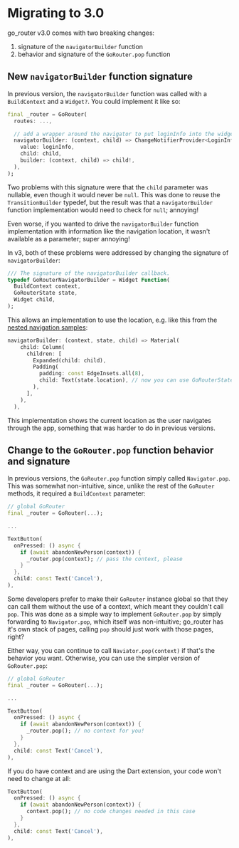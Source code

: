 # Migrating to 3.0

go_router v3.0 comes with two breaking changes:

1. signature of the `navigatorBuilder` function
2. behavior and signature of the `GoRouter.pop` function

## New `navigatorBuilder` function signature

In previous version, the `navigatorBuilder` function was called with a
`BuildContext` and a `Widget?`. You could implement it like so:

```dart
final _router = GoRouter(
  routes: ...,

  // add a wrapper around the navigator to put loginInfo into the widget tree
  navigatorBuilder: (context, child) => ChangeNotifierProvider<LoginInfo>.value(
    value: loginInfo,
    child: child,
    builder: (context, child) => child!,
  ),
);
```

Two problems with this signature were that the `child` parameter was nullable,
even though it would never be `null`. This was done to reuse the
`TransitionBuilder` typedef, but the result was that a `navigatorBuilder`
function implementation would need to check for `null`; annoying!

Even worse, if you wanted to drive the `navigatorBuilder` function
implementation with information like the navigation location, it wasn't
available as a parameter; super annoying!

In v3, both of these problems were addressed by changing the signature of
`navigatorBuilder`:

```dart
/// The signature of the navigatorBuilder callback.
typedef GoRouterNavigatorBuilder = Widget Function(
  BuildContext context,
  GoRouterState state,
  Widget child,
);
```

This allows an implementation to use the location, e.g. like this from the
[nested navigation
samples](https://github.com/csells/go_router/blob/main/go_router/example/lib/nested_nav.dart):

```dart
navigatorBuilder: (context, state, child) => Material(
    child: Column(
      children: [
        Expanded(child: child),
        Padding(
          padding: const EdgeInsets.all(8),
          child: Text(state.location), // now you can use GoRouterState
        ),
      ],
    ),
  ),
```

This implementation shows the current location as the user navigates through the
app, something that was harder to do in previous versions.

## Change to the `GoRouter.pop` function behavior and signature

In previous versions, the `GoRouter.pop` function simply called `Navigator.pop`.
This was somewhat non-intuitive, since, unlike the rest of the `GoRouter`
methods, it required a `BuildContext` parameter:

```dart
// global GoRouter
final _router = GoRouter(...);

...

TextButton(
  onPressed: () async {
    if (await abandonNewPerson(context)) {
      _router.pop(context); // pass the context, please
    }
  },
  child: const Text('Cancel'),
),
```

Some developers prefer to make their `GoRouter` instance global so that they can
call them without the use of a context, which meant they couldn't call `pop`.
This was done as a simple way to implement `GoRouter.pop` by simply forwarding
to `Navigator.pop`, which itself was non-intuitive; go_router has it's own stack
of pages, calling `pop` should just work with those pages, right?

Either way, you can continue to call `Naviator.pop(context)` if that's the
behavior you want. Otherwise, you can use the simpler version of `GoRouter.pop`:

```dart
// global GoRouter
final _router = GoRouter(...);

...

TextButton(
  onPressed: () async {
    if (await abandonNewPerson(context)) {
      _router.pop(); // no context for you!
    }
  },
  child: const Text('Cancel'),
),
```

If you do have context and are using the Dart extension, your code won't need to
change at all:

```dart
TextButton(
  onPressed: () async {
    if (await abandonNewPerson(context)) {
      context.pop(); // no code changes needed in this case
    }
  },
  child: const Text('Cancel'),
),
```